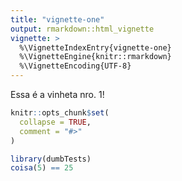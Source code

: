 ```yaml
---
title: "vignette-one"
output: rmarkdown::html_vignette
vignette: >
  %\VignetteIndexEntry{vignette-one}
  %\VignetteEngine{knitr::rmarkdown}
  %\VignetteEncoding{UTF-8}
---
```



Essa é a vinheta nro. 1!


```r
knitr::opts_chunk$set(
  collapse = TRUE,
  comment = "#>"
)
```

```r
library(dumbTests)
coisa(5) == 25
```

